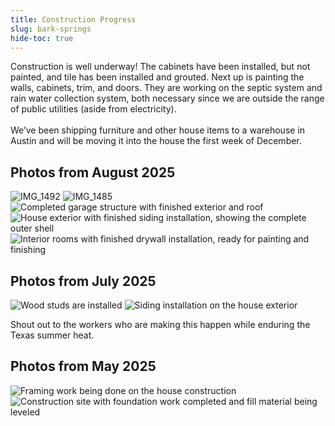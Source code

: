 ```yaml
---
title: Construction Progress
slug: bark-springs
hide-toc: true
---
```


Construction is well underway! The cabinets have been installed, but not painted, and tile has been installed and grouted. Next up is painting the walls, cabinets, trim, and doors. They are working on the septic system and rain water collection system, both necessary since we are outside the range of public utilities (aside from electricity).\
\
We’ve been shipping furniture and other house items to a warehouse in Austin and will be moving it into the house the first week of December.

## Photos from August 2025

<Frame caption="Ceiling in the living room">
<img src="https://files.buildwithfern.com/visual-editor-images/www.katiedanny.com/2025-09-24T19:54:33.806Z/bark-springs/IMG_1492.JPG" alt="IMG_1492" title="IMG_1492" />
</Frame>

<Frame caption="Kitchen cabinets installed but not painted">
  <img src="https://files.buildwithfern.com/visual-editor-images/www.katiedanny.com/2025-09-24T19:50:18.117Z/bark-springs/IMG_1485.JPG" alt="IMG_1485" title="IMG_1485" />
</Frame>

<Frame caption="Garage construction completed">
  <img src="file:d3433ddd-a964-40ed-ae29-b618f7e712bb" alt="Completed garage structure with finished exterior and roof"/>
</Frame>

<Frame caption="Siding installation completed">
  <img src="file:5e97af6c-56f1-4351-b96f-6859d2353207" alt="House exterior with finished siding installation, showing the complete outer shell"/>
</Frame>

<Frame caption="Drywall work in progress">
  <img src="file:e483e93f-d154-4d4f-abf0-8b4eaab4ba65" alt="Interior rooms with finished drywall installation, ready for painting and finishing"/>
</Frame>

## Photos from July 2025

<Frame caption="Studs are in">
  <img src="file:ecba9d66-b9cc-4742-a732-1bbb23284814" alt="Wood studs are installed"/>
</Frame>

<Frame caption="Siding going up on the exterior">
  <img src="file:5e97af6c-56f1-4351-b96f-6859d2353207" alt="Siding installation on the house exterior"/>
</Frame>

Shout out to the workers who are making this happen while enduring the Texas summer heat.

## Photos from May 2025

<Frame caption="Framing work in progress">
  <img src="file:9d9b3bd7-2fb7-4101-8db3-47244a4f00f4" alt="Framing work being done on the house construction"/>
</Frame>

<Frame caption="Site preparation and foundation work">
  <img src="file:a870bba0-6240-46d6-8b47-64fc92dd26a9" alt="Construction site with foundation work completed and fill material being leveled"/>
</Frame>
